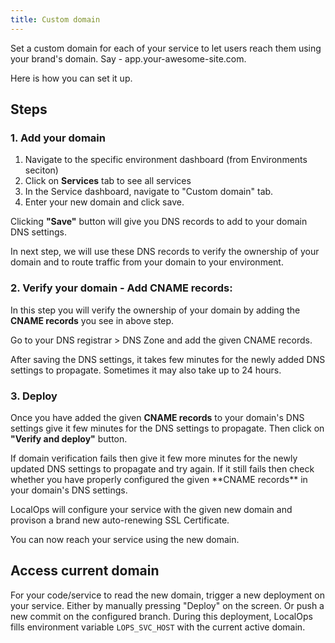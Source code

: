 ```yaml
---
title: Custom domain
---
```


Set a custom domain for each of your service to let users reach them using your brand's domain. Say - app.your-awesome-site.com.

Here is how you can set it up.

## Steps

### 1. Add your domain

1. Navigate to the specific environment dashboard (from Environments seciton)
2. Click on **Services** tab to see all services 
3. In the Service dashboard, navigate to "Custom domain" tab.
4. Enter your new domain and click save.

Clicking **"Save"** button will give you DNS records to add to your domain DNS settings.

In next step, we will use these DNS records to verify the ownership of your domain and to route traffic from your domain
to your environment.

### 2. Verify your domain - Add CNAME records:

In this step you will verify the ownership of your domain by adding the **CNAME records** you see in above step.

Go to your DNS registrar > DNS Zone and add the given CNAME records. 

<Warning>
  After saving the DNS settings, it takes few minutes for the newly added DNS settings to propagate. Sometimes
  it may also take up to 24 hours.
</Warning>

### 3. Deploy

Once you have added the given **CNAME records** to your domain's DNS settings give it few minutes for the DNS settings
to propagate. Then click on **"Verify and deploy"** button.

<Tip>
  If domain verification fails then give it few more minutes for the newly updated DNS settings to propagate and try
  again. If it still fails then check whether you have properly configured the given **CNAME records** in your domain's
  DNS settings.
</Tip>

LocalOps will configure your service with the given new domain and provison a brand new auto-renewing SSL Certificate. 

You can now reach your service using the new domain. 

## Access current domain
For your code/service to read the new domain, trigger a new deployment on your service. Either by manually pressing "Deploy" on the screen. Or push a new commit on the configured branch. During this deployment, LocalOps fills environment variable `LOPS_SVC_HOST` with the current active domain. 

